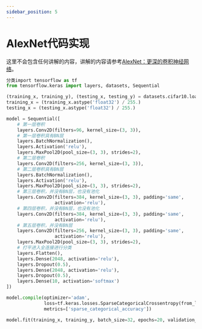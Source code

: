 ```yaml
---
sidebar_position: 5
---
```


# AlexNet代码实现

这里不会包含任何讲解的内容，讲解的内容请参考[AlexNet：更深的卷积神经网络](./[4]AlexNet)。

```python
分类import tensorflow as tf
from tensorflow.keras import layers, datasets, Sequential

(training_x, training_y), (testing_x, testing_y) = datasets.cifar10.load_data()
training_x = (training_x.astype('float32') / 255.)
testing_x = (testing_x.astype('float32') / 255.)

model = Sequential([
    # 第一层卷积
    layers.Conv2D(filters=96, kernel_size=(3, 3)),
    # 第一层卷积具有BN层
    layers.BatchNormalization(),
    layers.Activation('relu'),
    layers.MaxPool2D(pool_size=(3, 3), strides=2),
    # 第二层卷积
    layers.Conv2D(filters=256, kernel_size=(3, 3)),
    # 第二层卷积具有BN层
    layers.BatchNormalization(),
    layers.Activation('relu'),
    layers.MaxPool2D(pool_size=(3, 3), strides=2),
    # 第三层卷积，并没有BN层，也没有池化
    layers.Conv2D(filters=384, kernel_size=(3, 3), padding='same',
                  activation='relu'),
    # 第四层卷积，并没有BN层，也没有池化
    layers.Conv2D(filters=384, kernel_size=(3, 3), padding='same',
                  activation='relu'),
    # 第五层卷积，并没有BN层
    layers.Conv2D(filters=256, kernel_size=(3, 3), padding='same',
                  activation='relu'),
    layers.MaxPool2D(pool_size=(3, 3), strides=2),
    # 打平进入全连接进行分类
    layers.Flatten(),
    layers.Dense(2048, activation='relu'),
    layers.Dropout(0.5),
    layers.Dense(2048, activation='relu'),
    layers.Dropout(0.5),
    layers.Dense(10, activation='softmax')
])

model.compile(optimizer='adam',
              loss=tf.keras.losses.SparseCategoricalCrossentropy(from_logits=False),
              metrics=['sparse_categorical_accuracy'])

model.fit(training_x, training_y, batch_size=32, epochs=20, validation_data=(testing_x, testing_y))
```

